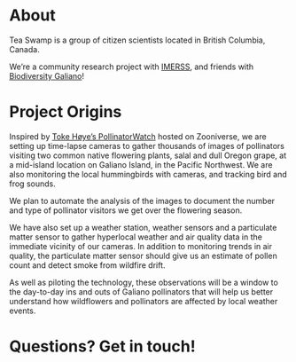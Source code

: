 # About

Tea Swamp is a group of citizen scientists located in British Columbia, Canada. 

We're a community research project with [IMERSS](https://imerss.org/community-research/), and friends with [Biodiversity Galiano](https://biogaliano.org/)!


# Project Origins

Inspired by [Toke Høye’s PollinatorWatch](https://www.zooniverse.org/projects/tokehoye/pollinatorwatch) hosted on Zooniverse, we are setting up time-lapse cameras to gather thousands of images of pollinators visiting two common native flowering plants, salal and dull Oregon grape, at a mid-island location on Galiano Island, in the Pacific Northwest. We are also monitoring the local hummingbirds with cameras, and tracking bird and frog sounds.

We plan to automate the analysis of the images to document the number and type of pollinator visitors we get over the flowering season.

We have also set up a weather station, weather sensors and a particulate matter sensor to gather hyperlocal weather and air quality data in the immediate vicinity of our cameras. In addition to monitoring trends in air quality, the particulate matter sensor should give us an estimate of pollen count and detect smoke from wildfire drift.

As well as piloting the technology, these observations will be a window to the day-to-day ins and outs of Galiano pollinators that will help us better understand how wildflowers and pollinators are affected by local weather events.

# Questions? Get in touch!

<div data-tf-widget="qZTWNjoq" data-tf-iframe-props="title=Contact Us" data-tf-medium="snippet" style="width:100%;height:500px;"></div><script src="//embed.typeform.com/next/embed.js"></script>
